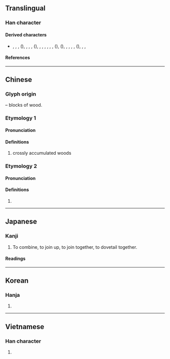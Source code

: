 {{also|黃|黄|再|爯}}
{{character info/new}}
==Translingual==

===Han character===
{{Han char|rn=13|rad=冂|as=08|sn=10|four=55557|canj=TTGB|ids=⿱井再,⿱𠀎冉}}

====Derived characters====
* {{l|mul|傋}}, {{l|mul|媾}}, {{l|mul|搆}}, {{l|mul|溝}} ({{l|mul|沟}}), {{l|mul|㗕}}, {{l|mul|㡚}}, {{l|mul|𤠰}}, {{l|mul|構}} ({{l|mul|构}}), {{l|mul|煹}}, {{l|mul|䐟}}, {{l|mul|𢲱}}, {{l|mul|䃓}}, {{l|mul|褠}}, {{l|mul|耩}}, {{l|mul|講}} ({{l|mul|讲}}), {{l|mul|購}} ({{l|mul|购}}), {{l|mul|鞲}}, {{l|mul|韝}}, {{l|mul|遘}}, {{l|mul|斠}}, {{l|mul|覯}} ({{l|mul|觏}}), {{l|mul|顜}}, {{l|mul|㝤}}, {{l|mul|篝}}

====References====
{{Han ref|kx=0129.250|dkj=01540|dj=0291.160|hdz=10100.170|uh=5193}}

----

==Chinese==
{{zh-forms}}

===Glyph origin===
{{Han etym}}
{{liushu|p}} – blocks of wood.

===Etymology 1===
====Pronunciation====
{{zh-pron
|m=gòu
|c=gau3
|mn=
|mc=2
|oc=y,2
|ma=
|cat=n
}}

====Definitions====
{{zh-hanzi}}

# crossly accumulated woods

===Etymology 2===
====Pronunciation====
{{zh-pron
|m=gōu
|mc=1
|oc=n,1
|cat=
}}

====Definitions====
{{zh-hanzi}}

# {{zh-alt-form|溝|a numeral that refers to 10<sup>32</sup> or others|tr=-}}

----

==Japanese==

===Kanji===
{{ja-kanji|grade=|rs=冂08}}

# To combine, to join up, to join together, to dovetail together.

====Readings====
{{ja-readings
|on=こう
|kun=くむ, くみあわす, かまえる
}}

----

==Korean==

===Hanja===
{{ko-hanja|구}}

# {{rfdef|ko|sort=冂08}}

----

==Vietnamese==

===Han character===
{{vi-readings|rs=冂08|reading=cấu}}

# {{rfdef|vi|sort=冂08}}

{{cln|vi|Han tu}}